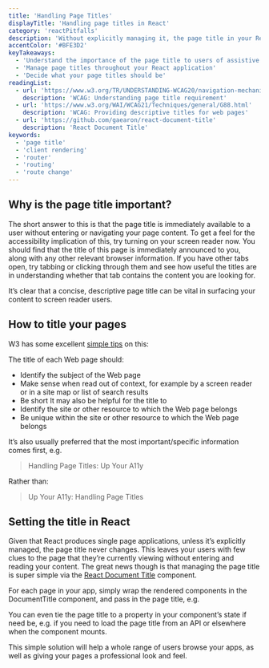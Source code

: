 ```yaml
---
title: 'Handling Page Titles'
displayTitle: 'Handling page titles in React'
category: 'reactPitfalls'
description: 'Without explicitly managing it, the page title in your React app will never change. Find out how this affects diverse users, and a simple method to manage your page titles.'
accentColor: '#BFE3D2'
keyTakeaways:
  - 'Understand the importance of the page title to users of assistive technology'
  - 'Manage page titles throughout your React application'
  - 'Decide what your page titles should be'
readingList:
  - url: 'https://www.w3.org/TR/UNDERSTANDING-WCAG20/navigation-mechanisms-title.html'
    description: 'WCAG: Understanding page title requirement'
  - url: 'https://www.w3.org/WAI/WCAG21/Techniques/general/G88.html'
    description: 'WCAG: Providing descriptive titles for web pages'
  - url: 'https://github.com/gaearon/react-document-title'
    description: 'React Document Title'
keywords:
  - 'page title'
  - 'client rendering'
  - 'router'
  - 'routing'
  - 'route change'
---
```


## Why is the page title important?

The short answer to this is that the page title is immediately available to a user without entering or navigating your page content. To get a feel for the accessibility implication of this, try turning on your screen reader now. You should find that the title of this page is immediately announced to you, along with any other relevant browser information. If you have other tabs open, try tabbing or clicking through them and see how useful the titles are in understanding whether that tab contains the content you are looking for.

It’s clear that a concise, descriptive page title can be vital in surfacing your content to screen reader users.

## How to title your pages

W3 has some excellent [simple tips](https://www.w3.org/WAI/WCAG21/Techniques/general/G88.html) on this:

The title of each Web page should:

- Identify the subject of the Web page
- Make sense when read out of context, for example by a screen reader or in a site map or list of search results
- Be short
  It may also be helpful for the title to
- Identify the site or other resource to which the Web page belongs
- Be unique within the site or other resource to which the Web page belongs

It’s also usually preferred that the most important/specific information comes first, e.g.

> Handling Page Titles: Up Your A11y

Rather than:

> Up Your A11y: Handling Page Titles

## Setting the title in React

Given that React produces single page applications, unless it’s explicitly managed, the page title never changes. This leaves your users with few clues to the page that they’re currently viewing without entering and reading your content. The great news though is that managing the page title is super simple via the [React Document Title](https://github.com/gaearon/react-document-title) component.

For each page in your app, simply wrap the rendered components in the DocumentTitle component, and pass in the page title, e.g.

<Gist url="https://gist.github.com/aitchiss/1a37dacf15548e73b1d8db73af428924" />

You can even tie the page title to a property in your component’s state if need be, e.g. if you need to load the page title from an API or elsewhere when the component mounts.

<Gist url="https://gist.github.com/aitchiss/95c02217626d73542bea7699c4f5bfc9" />

This simple solution will help a whole range of users browse your apps, as well as giving your pages a professional look and feel.
